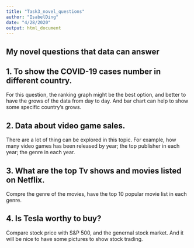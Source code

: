 ```yaml
---
title: "Task3_novel_questions"
author: "IsabelDing"
date: "4/28/2020"
output: html_document
---
```


## My novel questions that data can answer
## 1. To show the COVID-19 cases number in different country.
For this question, the ranking graph might be the best option, and better to have the grows of the data from day to day. And bar chart can help to show some specific country's grows.

## 2. Data about video game sales.
There are a lot of thing can be explored in this topic. For example, how many video games has been released by year; the top publisher in each year; the genre in each year.

## 3. What are the top Tv shows and movies listed on Netflix.
Compre the genre of the movies, have the top 10 popular movie list in each genre.

## 4. Is Tesla worthy to buy?
Compare stock price with S&P 500, and the genernal stock market. And it will be nice to have some pictures to show stock trading. 


